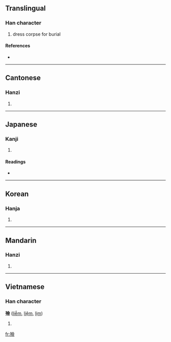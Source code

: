 {{also|殓}}
==Translingual==

===Han character===
{{Han char|rn=78|rad=歹|as=13|sn=17|four=1828<sub>6</sub>|canj=一弓人一人 (MNOMO)}}

# dress corpse for burial

====References====
* {{Han ref|kx=0583.380|dkj=16590|dj=0976.240|hdz=21395.110|uh=6BAE|ud=27566|bh=C0D4|bd=49364}}

----

==Cantonese==

===Hanzi===
{{yue-hanzi|jyut=|y=lim6|sim=殓}}

# {{defn|Cantonese}}

----

==Japanese==

===Kanji===
{{ja-kanji|grade=|rs=歹13}}

# {{defn|Japanese}}

====Readings====
* {{ja-readings|on=[[れん]] (ren)|kun=[[おさめる]] (osameru)}}

----

==Korean==

===Hanja===
{{ko-hanja|hangeul=렴>염|eumhun=|rv=ryeom>yeom|mr=ryŏm>yŏm|y=lyem>yem}}

# {{defn|Korean}}

----

==Mandarin==

===Hanzi===
{{cmn-hanzi|sim=殓|pin=[[liàn]] ([[lian4]])|wg=lien<sup>4</sup>}}

# {{defn|Mandarin}}

----

==Vietnamese==

===Han character===
'''殮''' ([[liễm]], [[liệm]], [[lịm]])

# {{defn|Vietnamese}}

[[fr:殮]]